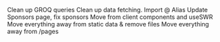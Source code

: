 Clean up GROQ queries
Clean up data fetching.
Import @ Alias
Update Sponsors page, fix sponsors
Move from client components and useSWR
Move everything away from static data & remove files
Move everything away from /pages




